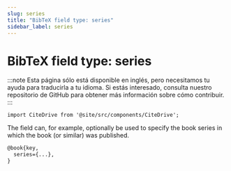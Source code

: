 ```yaml
---
slug: series
title: "BibTeX field type: series"
sidebar_label: series
---
```


# BibTeX field type: series

:::note
Esta página sólo está disponible en inglés, pero necesitamos tu ayuda para traducirla a tu idioma. Si estás interesado, consulta nuestro repositorio de GitHub para obtener más información sobre cómo contribuir.
:::

```mdx-code-block
import CiteDrive from '@site/src/components/CiteDrive';
```
<CiteDrive /> 

The field can, for example, optionally be used to specify the book series in which the book (or similar) was published.


```tex
@book{key,
  series={...},
}
```
